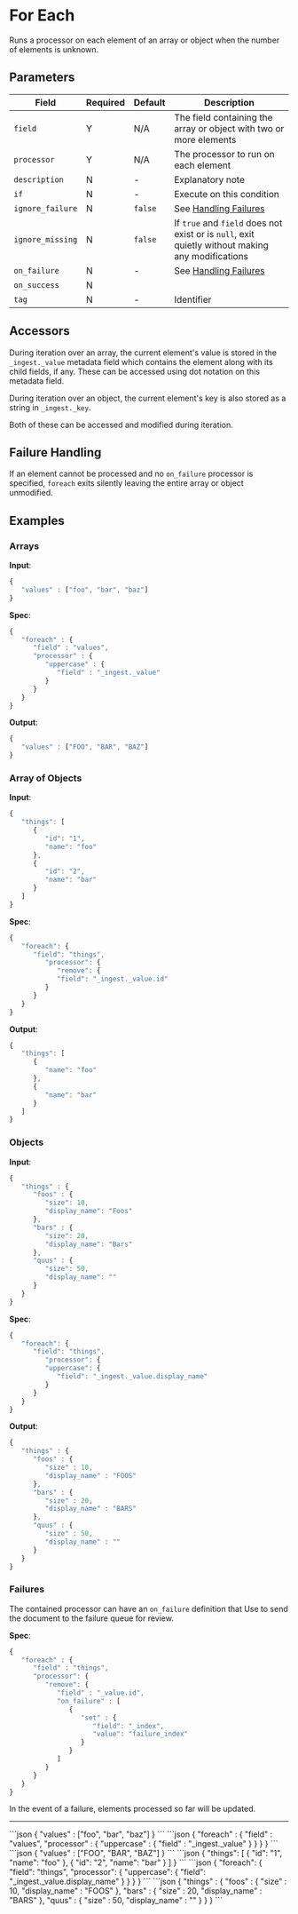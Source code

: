 

# For Each

<Synopsis>
Runs a processor on each element of an array or object when the number of elements is unknown.
</Synopsis>

## Parameters

|Field|Required|Default|Description|
|---|---|---|---|
|`field`|Y|N/A|The field containing the array or object with two or more elements|
|`processor`|Y|N/A|The processor to run on each element|
|`description`|N|-|Explanatory note|
|`if`|N|-|Execute on this condition|
|`ignore_failure`|N|`false`|See [Handling Failures](../handling-failures.mdx)|
|`ignore_missing`|N|`false`|If `true` and `field` does not exist or is `null`, exit quietly without making any modifications|
|`on_failure`|N|-|See [Handling Failures](../handling-failures.mdx)|
|`on_success`|N|||
|`tag`|N|-|Identifier|

## Accessors

During iteration over an array, the current element's value is stored in the `_ingest._value` metadata field which contains the element along with its child fields, if any. These can be accessed using dot notation on this metadata field.

During iteration over an object, the current element's key is also stored as a string in `_ingest._key`.

Both of these can be accessed and modified during iteration.

## Failure Handling

If an element cannot be processed and no `on_failure` processor is specified, `foreach` exits silently leaving the entire array or object unmodified.

## Examples

### Arrays

**Input**:

```js
{
   "values" : ["foo", "bar", "baz"]
}
```

**Spec**:

```js
{
   "foreach" : {
      "field" : "values",
      "processor" : {
         "uppercase" : {
            "field" : "_ingest._value"
         }
      }
   }
}
```

**Output**:

```js
{
   "values" : ["FOO", "BAR", "BAZ"]
}
```

### Array of Objects

**Input**:

```js
{
   "things": [
      {
         "id": "1",
         "name": "foo"
      },
      {
         "id": "2",
         "name": "bar"
      }
   ]
}
```

**Spec**:

```js
{
   "foreach": {
      "field": "things",
         "processor": {
            "remove": {
            "field": "_ingest._value.id"
         }
      }
   }
}
```

**Output**:

```js
{
   "things": [
      {
         "name": "foo"
      },
      {
         "name": "bar"
      }
   ]
}
```

### Objects

**Input**:

```js
{
   "things" : {
      "foos" : {
         "size": 10,
         "display_name": "Foos"
      },
      "bars" : {
         "size": 20,
         "display_name": "Bars"
      },
      "quus" : {
         "size": 50,
         "display_name": ""
      }
   }
}
```

**Spec**:

```js
{
   "foreach": {
      "field": "things",
         "processor": {
         "uppercase": {
            "field": "_ingest._value.display_name"
         }
      }
   }
}
```

**Output**:

```js
{
   "things" : {
      "foos" : {
         "size" : 10,
         "display_name" : "FOOS"
      },
      "bars" : {
         "size" : 20,
         "display_name" : "BARS"
      },
      "quus" : {
         "size" : 50,
         "display_name" : ""
      }
   }
}
```

### Failures

The contained processor can have an `on_failure` definition that Use to send the document to the failure queue for review.

**Spec**:

```js
{
   "foreach" : {
      "field" : "things",
      "processor": {
         "remove": {
            "field" : "_value.id",
            "on_failure" : [
               {
                  "set" : {
                     "field": "_index",
                     "value": "failure_index"
                  }
               }
            ]
         }
      }
   }
}
```

In the event of a failure, elements processed so far will be updated.

---

<Table>
   <TableHeader columnNames={['Input', 'Spec', 'Output']} />
   <TableBody>
      <TableRow>
         <TableCell>
            ```json
            {
               "values" : ["foo", "bar", "baz"]
            }
            ```
         </TableCell>
         <TableCell>
            ```json
            {
               "foreach" : {
                  "field" : "values",
                  "processor" : {
                     "uppercase" : {
                        "field" : "_ingest._value"
                     }
                  }
               }
            }
            ```
         </TableCell>
         <TableCell>
            ```json
            {
               "values" : ["FOO", "BAR", "BAZ"]
            }
            ```
         </TableCell>
      </TableRow>
      <TableRow>
         <TableCell>
           ```json
            {
               "things": [
                  {
                     "id": "1",
                     "name": "foo"
                  },
                  {
                     "id": "2",
                     "name": "bar"
                  }
               ]
            }
            ```
         </TableCell>
         <TableCell>
            ```json
            {
               "foreach": {
                  "field": "things",
                     "processor": {
                     "uppercase": {
                        "field": "_ingest._value.display_name"
                     }
                  }
               }
            }
            ```
         </TableCell>
         <TableCell>
            ```json
            {
               "things" : {
                  "foos" : {
                     "size" : 10,
                     "display_name" : "FOOS"
                  },
                  "bars" : {
                     "size" : 20,
                     "display_name" : "BARS"
                  },
                  "quus" : {
                     "size" : 50,
                     "display_name" : ""
                  }
               }
            }
            ```
         </TableCell>
      </TableRow>
   </TableBody>
</Table>
